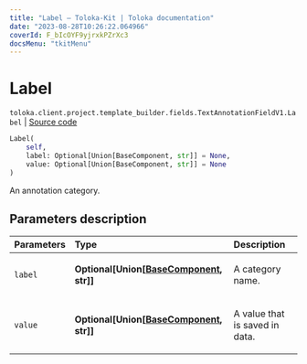 ```yaml
---
title: "Label — Toloka-Kit | Toloka documentation"
date: "2023-08-28T10:26:22.064966"
coverId: F_bIcOYF9yjrxkPZrXc3
docsMenu: "tkitMenu"
---
```


# Label

`toloka.client.project.template_builder.fields.TextAnnotationFieldV1.Label` | [Source code](https://github.com/Toloka/toloka-kit/blob/v1.2.1/src/client/project/template_builder/fields.py#L502)

```python
Label(
    self,
    label: Optional[Union[BaseComponent, str]] = None,
    value: Optional[Union[BaseComponent, str]] = None
)
```

An annotation category.

## Parameters description

| Parameters | Type | Description |
| :----------| :----| :-----------|
`label`|**Optional\[Union\[[BaseComponent](/docs/toloka-kit/reference/toloka.client.project.template_builder.base.BaseComponent), str\]\]**|<p>A category name.</p>
`value`|**Optional\[Union\[[BaseComponent](/docs/toloka-kit/reference/toloka.client.project.template_builder.base.BaseComponent), str\]\]**|<p>A value that is saved in data.</p>